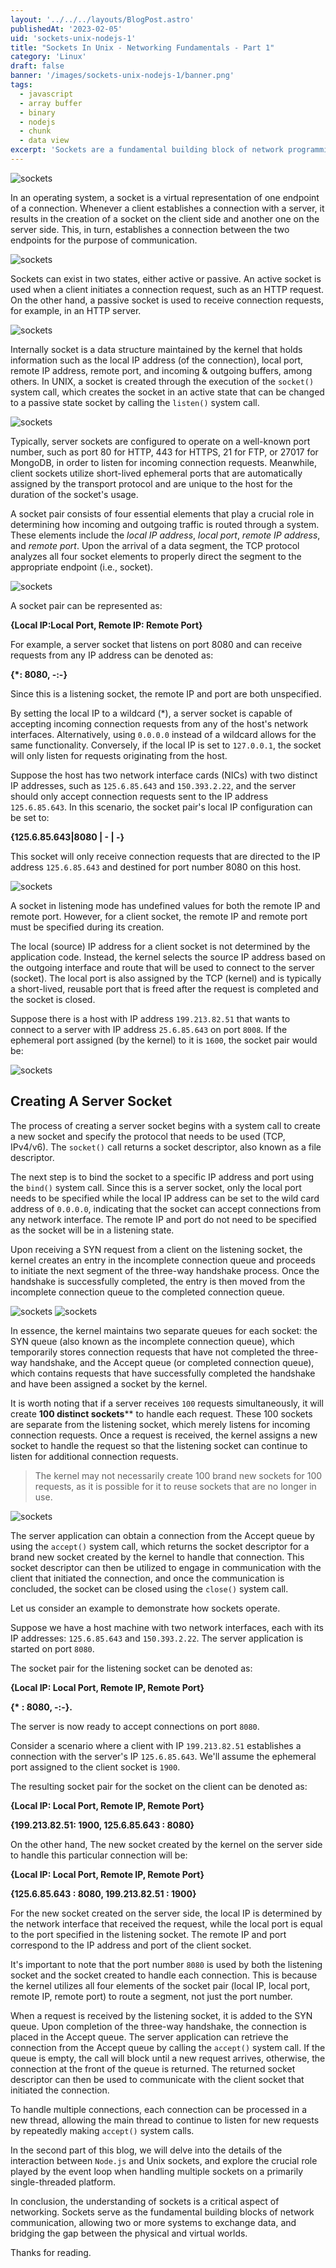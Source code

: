 ```yaml
---
layout: '../../../layouts/BlogPost.astro'
publishedAt: '2023-02-05'
uid: 'sockets-unix-nodejs-1'
title: "Sockets In Unix - Networking Fundamentals - Part 1"
category: 'Linux'
draft: false
banner: '/images/sockets-unix-nodejs-1/banner.png'
tags:
  - javascript
  - array buffer
  - binary
  - nodejs
  - chunk
  - data view
excerpt: 'Sockets are a fundamental building block of network programming, and they provide an essential abstraction layer that enables applications to interact with the underlying network protocols.'
---
```



<img src={Hero} alt="sockets" />

In an operating system, a socket is a virtual representation of one endpoint of a connection. Whenever a client establishes a connection with a server, it results in the creation of a socket on the client side and another one on the server side. This, in turn, establishes a connection between the two endpoints for the purpose of communication.


<img src={Intro} alt="sockets" />

Sockets can exist in two states, either active or passive. An active socket is used when a client initiates a connection request, such as an HTTP request. On the other hand, a passive socket is used to receive connection requests, for example, in an HTTP server.


<img src={ActivePassiveSocket} alt="sockets" />

Internally socket is a data structure maintained by the kernel that holds information such as the local IP address (of the connection), local port, remote IP address, remote port, and incoming & outgoing buffers, among others. In UNIX, a socket is created through the execution of the `socket()` system call, which creates the socket in an active state that can be changed to a passive state socket by calling the `listen()` system call.


<img src={DS} alt="sockets" />

Typically, server sockets are configured to operate on a well-known port number, such as port 80 for HTTP, 443 for HTTPS, 21 for FTP, or 27017 for MongoDB, in order to listen for incoming connection requests. Meanwhile, client sockets utilize short-lived ephemeral ports that are automatically assigned by the transport protocol and are unique to the host for the duration of the socket's usage.

A socket pair consists of four essential elements that play a crucial role in determining how incoming and outgoing traffic is routed through a system. These elements include the _local IP address_, _local port_, _remote IP address_, and _remote port_. Upon the arrival of a data segment, the TCP protocol analyzes all four socket elements to properly direct the segment to the appropriate endpoint (i.e., socket).


<img src={Routing} alt="sockets" />

A socket pair can be represented as:

**\{Local IP:Local Port, Remote IP: Remote Port\}**

For example, a server socket that listens on port 8080 and can receive requests from any IP address can be denoted as:

**\{\*: 8080, -:-}**

Since this is a listening socket, the remote IP and port are both unspecified.

By setting the local IP to a wildcard (*), a server socket is capable of accepting incoming connection requests from any of the host's network interfaces. Alternatively, using `0.0.0.0` instead of a wildcard allows for the same functionality. Conversely, if the local IP is set to `127.0.0.1`, the socket will only listen for requests originating from the host.

Suppose the host has two network interface cards (NICs) with two distinct IP addresses, such as `125.6.85.643` and `150.393.2.22`, and the server should only accept connection requests sent to the IP address `125.6.85.643`. In this scenario, the socket pair's local IP configuration can be set to:

**\{125.6.85.643|8080 | - | -\}**

This socket will only receive connection requests that are directed to the IP address `125.6.85.643` and destined for port number 8080 on this host.


<img src={ServerSocketConn} alt="sockets" />

A socket in listening mode has undefined values for both the remote IP and remote port. However, for a client socket, the remote IP and remote port must be specified during its creation.

The local (source) IP address for a client socket is not determined by the application code. Instead, the kernel selects the source IP address based on the outgoing interface and route that will be used to connect to the server (socket). The local port is also assigned by the TCP (kernel) and is typically a short-lived, reusable port that is freed after the request is completed and the socket is closed.

Suppose there is a host with IP address `199.213.82.51` that wants to connect to a server with IP address `25.6.85.643` on port `8008`. If the ephemeral port assigned (by the kernel) to it is `1600`, the socket pair would be:


<img src={ClientSocketConn} alt="sockets" />

## Creating A Server Socket 

The process of creating a server socket begins with a system call to create a new socket and specify the protocol that needs to be used (TCP, IPv4/v6). The `socket()` call returns a socket descriptor, also known as a file descriptor.

The next step is to bind the socket to a specific IP address and port using the `bind()` system call. Since this is a server socket, only the local port needs to be specified while the local IP address can be set to the wild card address of `0.0.0.0`, indicating that the socket can accept connections from any network interface. The remote IP and port do not need to be specified as the socket will be in a listening state.

Upon receiving a SYN request from a client on the listening socket, the kernel creates an entry in the incomplete connection queue and proceeds to initiate the next segment of the three-way handshake process. Once the handshake is successfully completed, the entry is then moved from the incomplete connection queue to the completed connection queue.


<img src={SynQueue} alt="sockets" />


<img src={AcceptQueue} alt="sockets" />


In essence, the kernel maintains two separate queues for each socket: the SYN queue (also known as the incomplete connection queue), which temporarily stores connection requests that have not completed the three-way handshake, and the Accept queue (or completed connection queue), which contains requests that have successfully completed the handshake and have been assigned a socket by the kernel.

It is worth noting that if a server receives `100` requests simultaneously, it will create **100 distinct sockets**** to handle each request. These 100 sockets are separate from the listening socket, which merely listens for incoming connection requests. Once a request is received, the kernel assigns a new socket to handle the request so that the listening socket can continue to listen for additional connection requests.

> The kernel may not necessarily create 100 brand new sockets for 100 requests, as it is possible for it to reuse sockets that are no longer in use.


<img src={ServerMultiSocket} alt="sockets" />

The server application can obtain a connection from the Accept queue by using the `accept()` system call, which returns the socket descriptor for a brand new socket created by the kernel to handle that connection. This socket descriptor can then be utilized to engage in communication with the client that initiated the connection, and once the communication is concluded, the socket can be closed using the `close()` system call.

Let us consider an example to demonstrate how sockets operate.

Suppose we have a host machine with two network interfaces, each with its IP addresses: `125.6.85.643` and `150.393.2.22`. The server application is started on port `8080`.

The socket pair for the listening socket can be denoted as:

**\{Local IP: Local Port, Remote IP, Remote Port\}**

**\{\* : 8080, -:-}.**

The server is now ready to accept connections on port `8080`.

Consider a scenario where a client with IP `199.213.82.51` establishes a connection with the server's IP `125.6.85.643`. We'll assume the ephemeral port assigned to the client socket is `1900`. 

The resulting socket pair for the socket on the client can be denoted as:

**\{Local IP: Local Port, Remote IP, Remote Port\}**

**\{199.213.82.51: 1900, 125.6.85.643 : 8080\}**

On the other hand, The new socket created by the kernel on the server side to handle this particular connection will be:

**\{Local IP: Local Port, Remote IP, Remote Port\}**

**\{125.6.85.643 : 8080, 199.213.82.51 : 1900\}**

For the new socket created on the server side, the local IP is determined by the network interface that received the request, while the local port is equal to the port specified in the listening socket. The remote IP and port correspond to the IP address and port of the client socket.

It's important to note that the port number `8080` is used by both the listening socket and the socket created to handle each connection. This is because the kernel utilizes all four elements of the socket pair (local IP, local port, remote IP, remote port) to route a segment, not just the port number.

When a request is received by the listening socket, it is added to the SYN queue. Upon completion of the three-way handshake, the connection is placed in the Accept queue. The server application can retrieve the connection from the Accept queue by calling the `accept()` system call. If the queue is empty, the call will block until a new request arrives, otherwise, the connection at the front of the queue is returned. The returned socket descriptor can then be used to communicate with the client socket that initiated the connection.

To handle multiple connections, each connection can be processed in a new thread, allowing the main thread to continue to listen for new requests by repeatedly making `accept()` system calls.

In the second part of this blog, we will delve into the details of the interaction between `Node.js` and Unix sockets, and explore the crucial role played by the event loop when handling multiple sockets on a primarily single-threaded platform.

In conclusion, the understanding of sockets is a critical aspect of networking. Sockets serve as the fundamental building blocks of network communication, allowing two or more systems to exchange data, and bridging the gap between the physical and virtual worlds.

Thanks for reading.
